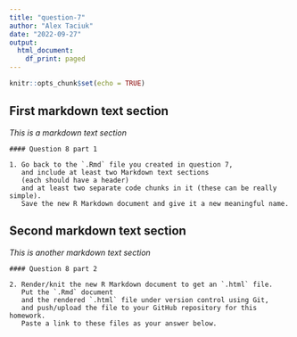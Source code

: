 ```yaml
---
title: "question-7"
author: "Alex Taciuk"
date: "2022-09-27"
output:
  html_document:
    df_print: paged
---
```


```r
knitr::opts_chunk$set(echo = TRUE)
```

## First markdown text section
_This is a markdown text section_

```block
#### Question 8 part 1

1. Go back to the `.Rmd` file you created in question 7,
   and include at least two Markdown text sections
   (each should have a header)
   and at least two separate code chunks in it (these can be really simple).
   Save the new R Markdown document and give it a new meaningful name.

```

## Second markdown text section
*This is another markdown text section*


```block
#### Question 8 part 2

2. Render/knit the new R Markdown document to get an `.html` file.
   Put the `.Rmd` document
   and the rendered `.html` file under version control using Git,
   and push/upload the file to your GitHub repository for this homework.
   Paste a link to these files as your answer below.
```